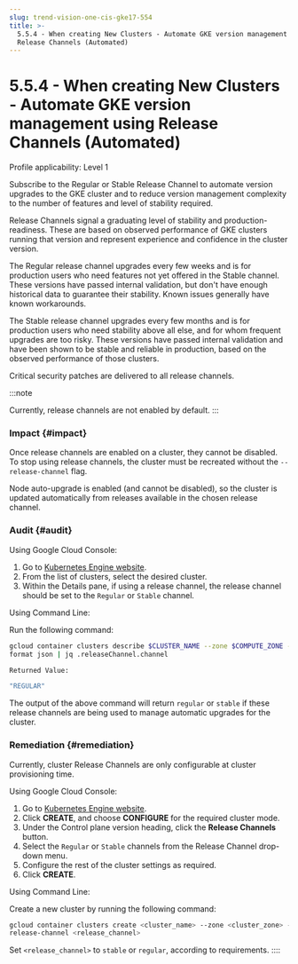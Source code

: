 ```yaml
---
slug: trend-vision-one-cis-gke17-554
title: >-
  5.5.4 - When creating New Clusters - Automate GKE version management using
  Release Channels (Automated)
---
```

# 5.5.4 - When creating New Clusters - Automate GKE version management using Release Channels (Automated)

Profile applicability: Level 1

Subscribe to the Regular or Stable Release Channel to automate version upgrades to the GKE cluster and to reduce version management complexity to the number of features and level of stability required.

Release Channels signal a graduating level of stability and production-readiness. These are based on observed performance of GKE clusters running that version and represent experience and confidence in the cluster version.

The Regular release channel upgrades every few weeks and is for production users who need features not yet offered in the Stable channel. These versions have passed internal validation, but don't have enough historical data to guarantee their stability. Known issues generally have known workarounds.

The Stable release channel upgrades every few months and is for production users who need stability above all else, and for whom frequent upgrades are too risky. These versions have passed internal validation and have been shown to be stable and reliable in production, based on the observed performance of those clusters.

Critical security patches are delivered to all release channels.

:::note

Currently, release channels are not enabled by default.
:::

### Impact {#impact}

Once release channels are enabled on a cluster, they cannot be disabled. To stop using release channels, the cluster must be recreated without the `--release-channel` flag.

Node auto-upgrade is enabled (and cannot be disabled), so the cluster is updated automatically from releases available in the chosen release channel.

### Audit {#audit}

Using Google Cloud Console:

1.  Go to [Kubernetes Engine website](https://console.cloud.google.com/kubernetes/list).
2.  From the list of clusters, select the desired cluster.
3.  Within the Details pane, if using a release channel, the release channel should be set to the `Regular` or `Stable` channel.

Using Command Line:

Run the following command:

```bash
gcloud container clusters describe $CLUSTER_NAME --zone $COMPUTE_ZONE --
format json | jq .releaseChannel.channel

Returned Value:

"REGULAR"
```

The output of the above command will return `regular` or `stable` if these release channels are being used to manage automatic upgrades for the cluster.

### Remediation {#remediation}

Currently, cluster Release Channels are only configurable at cluster provisioning time.

Using Google Cloud Console:

1.  Go to [Kubernetes Engine website](https://console.cloud.google.com/kubernetes/list).
2.  Click **CREATE**, and choose **CONFIGURE** for the required cluster mode.
3.  Under the Control plane version heading, click the **Release Channels** button.
4.  Select the `Regular` or `Stable` channels from the Release Channel drop-down menu.
5.  Configure the rest of the cluster settings as required.
6.  Click **CREATE**.

Using Command Line:

Create a new cluster by running the following command:

```bash
gcloud container clusters create <cluster_name> --zone <cluster_zone> --
release-channel <release_channel>
```

Set `<release_channel>` to `stable` or `regular`, according to requirements.
::::
